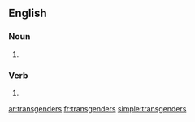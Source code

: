 ==English==

===Noun===
{{head|en|plural}}

# {{plural of|transgender|lang=en}}

===Verb===
{{head|en}}

# {{en-third-person singular of|transgender}}

[[ar:transgenders]]
[[fr:transgenders]]
[[simple:transgenders]]